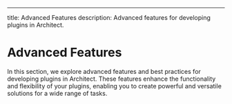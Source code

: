 ---

title: Advanced Features
description: Advanced features for developing plugins in Architect.

# Advanced Features

In this section, we explore advanced features and best practices for developing plugins in Architect. These features enhance the functionality and flexibility of your plugins, enabling you to create powerful and versatile solutions for a wide range of tasks.
